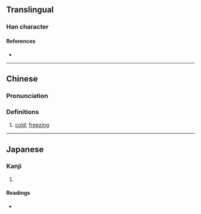 {{character info/new}}
==Translingual==

===Han character===
{{Han char|rn=9|rad=人|as=15|sn=17|four=|canj=OQBU|ids=⿰亻靚}}

====References====
* {{Han ref|kx=0121.061|dkj=01267|hdz=10232.130|uh=512C|ud=20780}}

----

==Chinese==
{{zh-forms}}

===Pronunciation===
{{zh-pron
|m=qìng
|c=cing3
|mc=
|oc=
|ma=
|cat=a
}}

===Definitions===
{{zh-hanzi}}

# [[cold]]; [[freezing]]

----

==Japanese==

===Kanji===
{{ja-kanji|grade=|rs=人15}}

# {{rfdef|ja|sort=人15}}

====Readings====
* {{ja-readings|on=[[しん]] (shin)|kun=}}